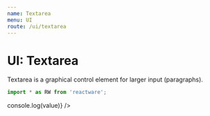 ```yaml
---
name: Textarea
menu: UI
route: /ui/textarea
---
```



# UI: Textarea

Textarea is a graphical control element for larger input (paragraphs).

```jsx
import * as RW from 'reactware';
```

<Playground className="Rw_UI_Textarea dark_theme">
  <Rw.UI.Textarea
    value=""
    placeholder="Edit me..."
    onChange={(value) => console.log(value)} 
  />
</Playground>

<PropsTable of={Rw.UI.Textarea} />
